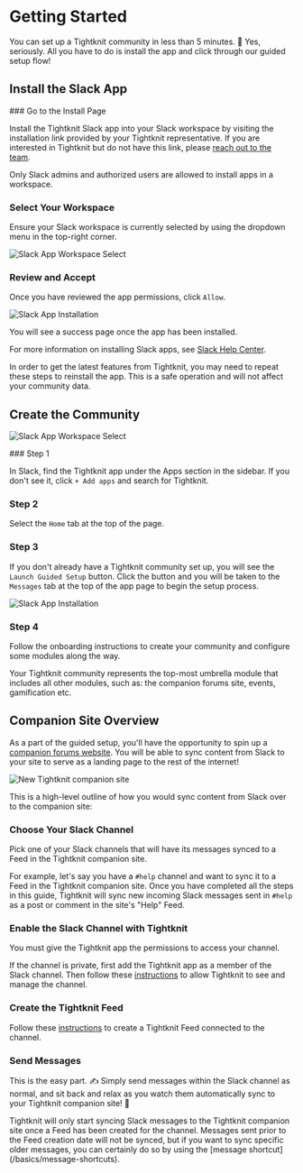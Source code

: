 
# Getting Started

You can set up a Tightknit community in less than 5 minutes. 🤯 Yes, seriously. All you have to do is install the app and click through our guided setup flow!

## Install the Slack App

<Steps>
### Go to the Install Page

Install the Tightknit Slack app into your Slack workspace by visiting the installation link provided by your Tightknit representative.
If you are interested in Tightknit but do not have this link, please [reach out to the team](https://calendly.com/tightknitai/introductory-call).

<Callout type="info">
  Only Slack admins and authorized users are allowed to install apps in a
  workspace.
</Callout>

### Select Your Workspace

Ensure your Slack workspace is currently selected by using the dropdown menu in the top-right corner.

![Slack App Workspace Select](/slack-app-workspace-select.png)

### Review and Accept

Once you have reviewed the app permissions, click `Allow`.

![Slack App Installation](/slack-app-installation.png)

You will see a success page once the app has been installed.

</Steps>

For more information on installing Slack apps, see [Slack Help Center](https://slack.com/help/articles/202035138-Add-apps-to-your-Slack-workspace).

<Callout type="info">
  In order to get the latest features from Tightknit, you may need to repeat
  these steps to reinstall the app. This is a safe operation and will not affect
  your community data.
</Callout>

## Create the Community

![Slack App Workspace Select](/tightknit-app-home-new_with-indicators.png)

<Steps>
### Step 1

In Slack, find the Tightknit app under the Apps section in the sidebar.
If you don't see it, click `+ Add apps` and search for Tightknit.

### Step 2

Select the `Home` tab at the top of the page.

### Step 3

If you don't already have a Tightknit community set up, you will see the `Launch Guided Setup` button.
Click the button and you will be taken to the `Messages` tab at the top of the app page to begin the setup process.

![Slack App Installation](/getting-started/guided-setup-flow-start.png)

### Step 4

Follow the onboarding instructions to create your community and configure some modules along the way.

Your Tightknit community represents the top-most umbrella module that includes all other modules, such as: the companion forums site, events, gamification etc.

</Steps>

## Companion Site Overview

As a part of the guided setup, you'll have the opportunity to spin up a [companion forums website](/companion-site/getting-started). You will be able to sync content from Slack to your site to serve as a landing page to the rest of the internet!

![New Tightknit companion site](/web-community-screenshot.png)

This is a high-level outline of how you would sync content from Slack over to the companion site:

<Steps>

### Choose Your Slack Channel

Pick one of your Slack channels that will have its messages synced to a Feed
in the Tightknit companion site.

For example, let's say you have a `#help` channel and want to sync it to a Feed in the Tightknit companion site. Once you have completed all the steps in this guide, Tightknit will sync
new incoming Slack messages sent in `#help` as a post or comment in the site's "Help" Feed.

### Enable the Slack Channel with Tightknit

You must give the Tightknit app the permissions to access your channel.

If the channel is private, first add the Tightknit app as a member of the Slack channel. Then follow these
[instructions](/channels-and-feeds/enable-channel)
to allow Tightknit to see and manage the channel.

### Create the Tightknit Feed

Follow these
[instructions](/channels-and-feeds/create-feed)
to create a Tightknit Feed connected to the channel.

### Send Messages

This is the easy part. ✍️ Simply send messages within the Slack channel as normal, and
sit back and relax as you watch them automatically sync to your Tightknit companion site!
💯

<Callout>
  Tightknit will only start syncing Slack messages to the Tightknit companion
  site once a Feed has been created for the channel. Messages sent prior to the
  Feed creation date will not be synced, but if you want to sync specific older
  messages, you can certainly do so by using the [message
  shortcut](/basics/message-shortcuts).
</Callout>

</Steps>
